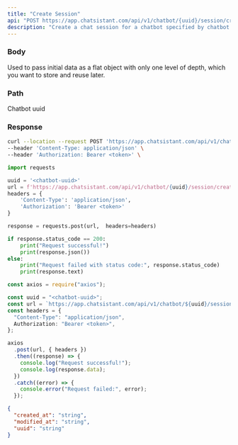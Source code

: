 ```yaml
---
title: "Create Session"
api: "POST https://app.chatsistant.com/api/v1/chatbot/{uuid}/session/create"
description: "Create a chat session for a chatbot specified by chatbot uuid"
---
```


### Body

<ParamField body="initial_variables" type="object">
  Used to pass initial data as a flat object with only one level of depth, which
  you want to store and reuse later.
</ParamField>

### Path

<ParamField path="uuid" type="string" required>
  Chatbot uuid
</ParamField>

### Response

<ResponseField name="created_at" type="string" required />
<ResponseField name="modified_at" type="string" required />
<ResponseField name="uuid" type="string" required />
<ResponseField name="initial_variables" type="object" />

<RequestExample>

```bash Curl
curl --location --request POST 'https://app.chatsistant.com/api/v1/chatbot/{uuid}/session/create' \
--header 'Content-Type: application/json' \
--header 'Authorization: Bearer <token>' \
```

```py Python
import requests

uuid = '<chatbot-uuid>'
url = f'https://app.chatsistant.com/api/v1/chatbot/{uuid}/session/create'
headers = {
    'Content-Type': 'application/json',
    'Authorization': 'Bearer <token>'
}

response = requests.post(url,  headers=headers)

if response.status_code == 200:
    print("Request successful!")
    print(response.json())
else:
    print("Request failed with status code:", response.status_code)
    print(response.text)
```

```ts JavaScript
const axios = require("axios");

const uuid = "<chatbot-uuid>";
const url = `https://app.chatsistant.com/api/v1/chatbot/${uuid}/session/create`;
const headers = {
  "Content-Type": "application/json",
  Authorization: "Bearer <token>",
};

axios
  .post(url, { headers })
  .then((response) => {
    console.log("Request successful!");
    console.log(response.data);
  })
  .catch((error) => {
    console.error("Request failed:", error);
  });
```

</RequestExample>

<ResponseExample>

```json Response
{
  "created_at": "string",
  "modified_at": "string",
  "uuid": "string"
}
```

</ResponseExample>
